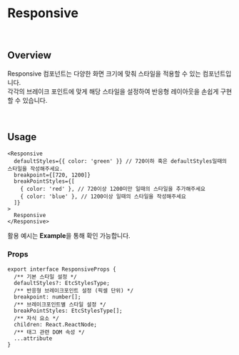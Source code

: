 
# Responsive

<br />

## Overview

Responsive 컴포넌트는 다양한 화면 크기에 맞춰 스타일을 적용할 수 있는 컴포넌트입니다.  
각각의 브레이크 포인트에 맞게 해당 스타일을 설정하여 반응형 레이아웃을 손쉽게 구현할 수 있습니다.

<br />

## Usage

```tsx
<Responsive
  defaultStyles={{ color: 'green' }} // 720이하 혹은 defaultStyles일때의 스타일을 작성해주세요.
  breakpoint={[720, 1200]}
  breakPointStyles={[
    { color: 'red' }, // 720이상 1200미만 일때의 스타일을 추가해주세요
    { color: 'blue' }, // 1200이상 일때의 스타일을 작성해주세요
  ]}
>
  Responsive
</Responsive>
```

활용 예시는 **Example**을 통해 확인 가능합니다.

### Props

```tsx
export interface ResponsiveProps {
  /** 기본 스타일 설정 */
  defaultStyles?: EtcStylesType;
  /** 반응형 브레이크포인트 설정 (픽셀 단위) */
  breakpoint: number[];
  /** 브레이크포인트별 스타일 설정 */
  breakPointStyles: EtcStylesType[];
  /** 자식 요소 */
  children: React.ReactNode;
  /** 태그 관련 DOM 속성 */
  ...attribute
}
```
